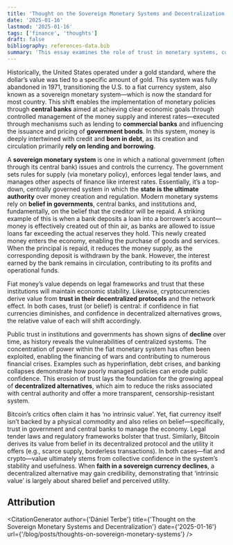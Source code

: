 ```yaml
---
title: 'Thought on the Sovereign Monetary Systems and Decentralization'
date: '2025-01-16'
lastmod: '2025-01-16'
tags: ['finance', 'thoughts']
draft: false
bibliography: references-data.bib
summary: 'This essay examines the role of trust in monetary systems, comparing fiat currencies and Bitcoin. Fiat relies on trust in governments, while Bitcoin derives value from its decentralized protocol and utility. It challenges the notion that Bitcoin lacks intrinsic value, arguing that all money depends on belief.'
---
```


Historically, the United States operated under a gold standard, where the dollar’s value was tied to a specific amount of gold. This system was fully abandoned in 1971, transitioning the U.S. to a fiat currency system, also known as a sovereign monetary system—which is now the standard for most country.<span className="reference" note-ref-id="2" numbered="true" content="The term <strong>sovereign monetary system</strong> reflects a nation’s control over its economy and its fiat money. The strength of a nation’s fiat currency is closely tied to its economic performance, with robust economic growth and stability fostering confidence in the currency."></span>
This shift enables the implementation of monetary policies through **central banks** aimed at achieving clear economic goals through controlled management of the money supply and interest rates—executed through mechanisms such as lending to **commercial banks** and influencing the issuance and pricing of **government bonds**. In this system, money is deeply intertwined with credit and **born in debt**, as its creation and circulation primarily **rely on lending and borrowing**.

A **sovereign monetary system** is one in which a national government (often through its central bank) issues and controls the currency. The government sets rules for supply (via monetary policy), enforces legal tender laws, and manages other aspects of finance like interest rates. Essentially, it’s a top-down, centrally governed system in which the **state is the ultimate authority** over money creation and regulation.
Modern monetary systems rely on **belief in governments**, central banks, and institutions and, fundamentally, on the belief that the creditor will be repaid. A striking example of this is when a bank deposits a loan into a borrower’s account—money is effectively created out of thin air, as banks are allowed to issue loans far exceeding the actual reserves they hold. This newly created money enters the economy, enabling the purchase of goods and services. When the principal is repaid, it reduces the money supply, as the corresponding deposit is withdrawn by the bank. However, the interest earned by the bank remains in circulation, contributing to its profits and operational funds.

Fiat money’s value depends on legal frameworks and trust that these institutions will maintain economic stability. Likewise, cryptocurrencies derive value from **trust in their decentralized protocols** and the network effect. In both cases, trust (or belief) is central: if confidence in fiat currencies diminishes, and confidence in decentralized alternatives grows, the relative value of each will shift accordingly.

Public trust in institutions and governments has shown signs of **decline** over time, as history reveals the vulnerabilities of centralized systems. The concentration of power within the fiat monetary system has often been exploited, enabling the financing of wars and contributing to numerous financial crises. Examples such as hyperinflation, debt crises, and banking collapses demonstrate how poorly managed policies can erode public confidence. This erosion of trust lays the foundation for the growing appeal of **decentralized alternatives**, which aim to reduce the risks associated with central authority and offer a more transparent, censorship-resistant system.

Bitcoin’s critics often claim it has ‘no intrinsic value’. Yet, fiat currency itself isn’t backed by a physical commodity and also relies on belief—specifically, trust in government and central banks to manage the economy. Legal tender laws and regulatory frameworks bolster that trust. Similarly, Bitcoin derives its value from belief in its decentralized protocol and the utility it offers (e.g., scarce supply, borderless transactions). In both cases—fiat and crypto—value ultimately stems from collective confidence in the system’s stability and usefulness. When **faith in a sovereign currency declines**, a decentralized alternative may gain credibility, demonstrating that ‘intrinsic value’ is largely about shared belief and perceived utility.

## Attribution

<CitationGenerator
  author={'Dániel Terbe'}
  title={'Thought on the Sovereign Monetary Systems and Decentralization'}
  date={'2025-01-16'}
  url={'/blog/posts/thoughts-on-sovereign-monetary-systems'}
/>
